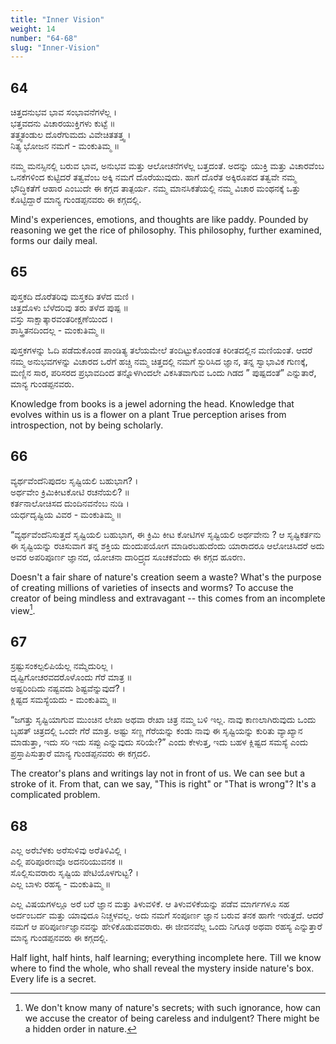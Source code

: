 ```yaml
---
title: "Inner Vision"
weight: 14
number: "64-68"
slug: "Inner-Vision"
---
```


## 64
ಚಿತ್ತದನುಭವ ಭಾವ ಸಂಭಾವನೆಗಳೆಲ್ಲ ।  
ಭತ್ತವದನು ವಿಚಾರಯುಕ್ತಿಗಳು ಕುಟ್ಟೆ ॥  
ತತ್ತ್ವತಂಡುಲ ದೊರೆಗುಮದು ವಿವೇಚಿತತತ್ತ್ವ ।  
ನಿತ್ಯ ಭೋಜನ ನಮಗೆ - ಮಂಕುತಿಮ್ಮ ॥

ನಮ್ಮ ಮನಸ್ಸಿನಲ್ಲಿ ಬರುವ ಭಾವ, ಅನುಭವ ಮತ್ತು ಆಲೋಚನೆಗಳೆಲ್ಲ ಬತ್ತದಂತೆ. ಅದನ್ನು ಯುಕ್ತಿ ಮತ್ತು ವಿಚಾರವೆಂಬ ಒನಕೆಗಳಿಂದ ಕುಟ್ಟಿದರೆ ತತ್ವವೆಂಬ ಅಕ್ಕಿ ನಮಗೆ ದೊರೆಯುವುದು. ಹಾಗೆ ದೊರೆತ ಅಕ್ಕಿರೂಪದ ತತ್ವವೇ ನಮ್ಮ ಭೌದ್ಧಿಕತೆಗೆ ಆಹಾರ ಎಂಬುದೇ ಈ ಕಗ್ಗದ ತಾತ್ಪರ್ಯ. ನಮ್ಮ ಮಾನಸಿಕತೆಯಲ್ಲಿ ನಮ್ಮ ವಿಚಾರ ಮಂಥನಕ್ಕೆ ಒತ್ತು ಕೊಟ್ಟಿದ್ದಾರೆ ಮಾನ್ಯ ಗುಂಡಪ್ಪನವರು ಈ ಕಗ್ಗದಲ್ಲಿ.

Mind's experiences, emotions, and thoughts are like paddy. Pounded by reasoning we get the rice of philosophy. This philosophy, further examined, forms our daily meal.

## 65
ಪುಸ್ತಕದಿ ದೊರೆತರಿವು ಮಸ್ತಕದಿ ತಳೆದ ಮಣಿ ।  
ಚಿತ್ತದೊಳು ಬೆಳೆದರಿವು ತರು ತಳೆದ ಪುಷ್ಪ ॥  
ವಸ್ತು ಸಾಕ್ಷಾತ್ಕಾರವಂತರೀಕ್ಷಣೆಯಿಂದ ।  
ಶಾಸ್ತ್ರಿತನದಿಂದಲ್ಲ - ಮಂಕುತಿಮ್ಮ ॥

ಪುಸ್ತಕಗಳನ್ನು ಓದಿ ಪಡೆದುಕೊಂಡ ಪಾಂಡಿತ್ಯ ತಲೆಯಮೇಲೆ ತಂದಿಟ್ಟುಕೊಂಡಂತ ಕಿರೀತದಲ್ಲಿನ ಮಣಿಯಂತೆ. ಆದರೆ ನಮ್ಮ ಅನುಭವಗಳನ್ನು ವಿಚಾರದ ಒರೆಗೆ ಹಚ್ಚಿ ನಮ್ಮ ಚಿತ್ತದಲ್ಲಿ ನಮಗೆ ಸ್ಫುರಿಸಿದ ಜ್ಞಾನ, ತನ್ನ ಸ್ವಾಭಾವಿಕ ಗುಣಕ್ಕೆ, ಮಣ್ಣಿನ ಸಾರ, ಪರಿಸರದ ಪ್ರಭಾವದಿಂದ ತನ್ನೊಳಗಿಂದಲೇ ವಿಕಸಿತವಾಗುವ ಒಂದು ಗಿಡದ ” ಪುಷ್ಪದಂತೆ” ಎನ್ನುತಾರೆ, ಮಾನ್ಯ ಗುಂಡಪ್ಪನವರು.

Knowledge from books is a jewel adorning the head. Knowledge that evolves within us is a flower on a plant True perception arises from introspection, not by being scholarly.

## 66
ವ್ಯರ್ಥವೆಂದೆನಿಪುದಲ ಸೃಷ್ಟಿಯಲಿ ಬಹುಭಾಗ? ।  
ಅರ್ಥವೇಂ ಕ್ರಿಮಿಕೀಟಕೋಟಿ ರಚನೆಯಲಿ? ॥  
ಕರ್ತನಾಲೋಚಿಸದ ದುಂದಿನವನೆಂಬ ನುಡಿ ।  
ಯರ್ಧದೃಷ್ಟಿಯ ವಿವರ - ಮಂಕುತಿಮ್ಮ ॥

“ವ್ಯರ್ಥವೆಂದೆನಿಸುತ್ತದೆ ಸೃಷ್ಟಿಯಲಿ ಬಹುಭಾಗ, ಈ ಕ್ರಿಮಿ ಕೀಟ ಕೋಟಿಗಳ ಸೃಷ್ಟಿಯಲಿ ಅರ್ಥವೇನು ? ಆ ಸೃಷ್ಟಿಕರ್ತನು ಈ ಸೃಷ್ಟಿಯನ್ನು ರಚಿಸುವಾಗ ತನ್ನ ಶಕ್ತಿಯ ದುಂದುಪಯೋಗ ಮಾಡಿರಬಹುದೆಂದು ಯಾರಾದರೂ ಆಲೋಚಿಸಿದರೆ ಅದು ಅವರ ಅಪರಿಪೂರ್ಣ ಜ್ಞಾನದ, ಯೋಚನಾ ದಾರಿದ್ರ್ಯದ ಸೂಚಕವೆಂದು ಈ ಕಗ್ಗದ ಹೂರಣ.

Doesn't a fair share of nature's creation seem a waste? What's the purpose of creating millions of varieties of insects and worms? To accuse the creator of being mindless and extravagant -- this comes from an incomplete view[^23].

## 67
ಸ್ರಷ್ಟುಸಂಕಲ್ಪಲಿಪಿಯೆಲ್ಲ ನಮ್ಮೆದುರಿಲ್ಲ ।  
ದೃಷ್ಟಿಗೋಚರವದರೊಳೊಂದು ಗೆರೆ ಮಾತ್ರ ॥  
ಅಷ್ಟರಿಂದಿದು ನಷ್ಟವದು ಶಿಷ್ಟವೆನ್ನುವುದೆ? ।  
ಕ್ಲಿಷ್ಟದ ಸಮಸ್ಯೆಯದು - ಮಂಕುತಿಮ್ಮ ॥

“ಜಗತ್ತು ಸೃಷ್ಟಿಯಾಗುವ ಮುಂಚಿನ ಲೇಖಾ ಅಥವಾ ರೇಖಾ ಚಿತ್ರ ನಮ್ಮ ಬಳಿ ಇಲ್ಲ. ನಾವು ಕಾಣಲಾಗಿರುವುದು ಒಂದು ಬೃಹತ್ ಚಿತ್ರದಲ್ಲಿ ಒಂದೇ ಗೆರೆ ಮಾತ್ರ. ಅಷ್ಟು ಸಣ್ಣ ಗೆರೆಯನ್ನು ಕಂಡು ನಾವು ಈ ಸೃಷ್ಟಿಯನ್ನು ಕುರಿತು ವ್ಯಾಖ್ಯಾನ ಮಾಡುತ್ತಾ, ಇದು ಸರಿ ಇದು ಸಪ್ಪು ಎನ್ನುವುದು ಸರಿಯೇ?” ಎಂದು ಕೇಳುತ್ತ, ಇದು ಬಹಳ ಕ್ಲಿಷ್ಟದ ಸಮಸ್ಯೆ ಎಂದು ಪ್ರಸ್ತಾಪಿಸುತ್ತಾರೆ ಮಾನ್ಯ ಗುಂಡಪ್ಪನವರು ಈ ಕಗ್ಗದಲಿ.

The creator's plans and writings lay not in front of us. We can see but a stroke of it. From that, can we say, "This is right" or "That is wrong"? It's a complicated problem.

## 68
ಎಲ್ಲ ಅರೆಬೆಳಕು ಅರೆಸುಳಿವು ಅರೆತಿಳಿವಿಲ್ಲಿ ।  
ಎಲ್ಲಿ ಪರಿಪೂರಣವೊ ಅದನರಿಯುವನಕ ॥  
ಸೊಲ್ಲಿಸುವರಾರು ಸೃಷ್ಟಿಯ ಪೇಟಿಯೊಳಗುಟ್ಟ? ।  
ಎಲ್ಲ ಬಾಳು ರಹಸ್ಯ - ಮಂಕುತಿಮ್ಮ ॥

ಎಲ್ಲ ವಿಷಯಗಳಲ್ಲೂ ಅರೆ ಬರೆ ಜ್ಞಾನ ಮತ್ತು ತಿಳುವಳಿಕೆ. ಆ ತಿಳುವಳಿಕೆಯನ್ನು ಪಡೆವ ಮಾರ್ಗಗಳೂ ಸಹ ಅರ್ದಂಬರ್ದ ಮತ್ತು ಯಾವುದೂ ನಿಚ್ಚಳವಲ್ಲ. ಅದು ನಮಗೆ ಸಂಪೂರ್ಣ ಜ್ಞಾನ ಬರುವ ತನಕ ಹಾಗೇ ಇರುತ್ತದೆ. ಆದರೆ ನಮಗೆ ಆ ಪರಿಪೂರ್ಣಜ್ಞಾನವನ್ನು ಹೇಳಿಕೊಡುವವರಾರು. ಈ ಜೀವನವೆಲ್ಲ ಒಂದು ನಿಗೂಢ ಅಥವಾ ರಹಸ್ಯ ಎನ್ನುತ್ತಾರೆ ಮಾನ್ಯ ಗುಂಡಪ್ಪನವರು ಈ ಕಗ್ಗದಲ್ಲಿ.

Half light, half hints, half learning; everything incomplete here. Till we know where to find the whole, who shall reveal the mystery inside nature's box. Every life is a secret.

[^23]: We don't know many of nature's secrets; with such ignorance, how can we accuse
the creator of being careless and indulgent? There might be a hidden order in nature.